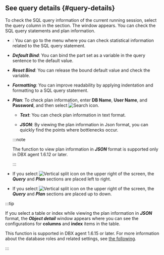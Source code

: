## See query details {#query-details}

To check the SQL query information of the current running session, select the <span class="uitext">query</span> column in the <Cmdname sid="active_sessions" className="uitext" /> section. The <Cmdname sid="TTL06224" className="uitext" /> window appears. You can check the SQL query statements and plan information.

<InDoc product="postgresql,postgresql-v1">

<ImgLang img="db-sql-details-postgresql.png" desc="SQL details" />

</InDoc>

<Xclude product="postgresql,postgresql-v1">

<ImgLang img="db-sql-details-common.png" desc="SQL details" />

</Xclude>

- <Cmdname sid="BTN06225" className="uitext" />: You can go to the <Cmdname sid="statistics_sql" className="uitext" /> menu where you can check statistical information related to the SQL query statement.

- **_Default Bind_**: You can bind the part set as a variable in the query sentence to the default value.

- **_Reset Bind_**: You can release the bound default value and check the variable.

- **_Formatting_**: You can improve readability by applying indentation and formatting to a SQL query statement.

- **_Plan_**: To check plan information, enter **DB Name**, **User Name**, and **Password**, and then select ![Search icon](/img/ico-btn-search.png).

  <InDoc product='postgresql,postgresql-v1'>

  - **_Text_**: You can check plan information in text format.

  - **_JSON_**: By viewing the plan information in Json format, you can quickly find the points where bottlenecks occur.

  :::note

  The function to view plan information in **_JSON_** format is supported only in DBX agent 1.6.12 or later.

  :::

  </InDoc>

- If you select ![Vertical split icon](/img/ic-column.svg) on the upper right of the screen, the **_Query_** and **_Plan_** sections are placed left to right.

- If you select ![Vertical split icon](/img/ic-layout-horizontal.svg) on the upper right of the screen, the **_Query_** and **_Plan_** sections are placed up to down.

<InDoc product='postgresql,postgresql-v1'>

:::tip

If you select a table or index while viewing the plan information in **_JSON_** format, the **_Object detail_** window appears where you can see the configurations for **columns** and **index** items in the table.

<ImgLang img='db-sql-objectdetail-pg.png' desc='Object detail' />

This function is supported in DBX agent 1.6.15 or later. For more information about the database roles and related settings, see [the following](install-agent#uid).

:::

</InDoc>
